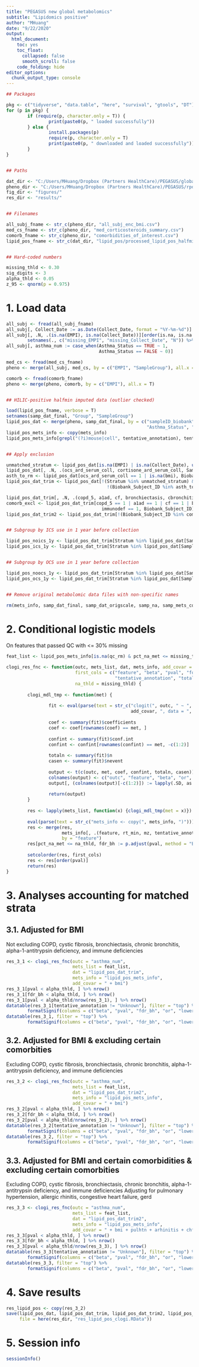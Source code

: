 ```yaml
---
title: "PEGASUS new global metabolomics"
subtitle: "Lipidomics positive"
author: "MHuang"
date: "9/22/2020"
output: 
  html_document: 
    toc: yes
    toc_float: 
      collapsed: false
      smooth_scroll: false
    code_folding: hide
editor_options: 
  chunk_output_type: console
---
```


```r

## Packages

pkg <- c("tidyverse", "data.table", "here", "survival", "gtools", "DT")
for (p in pkg) {
        if (require(p, character.only = T)) {
                print(paste0(p, " loaded successfully"))
        } else {
                install.packages(p)
                require(p, character.only = T)
                print(paste0(p, " downloaded and loaded successfully"))
        }
}


## Paths

dat_dir <- "C:/Users/MHuang/Dropbox (Partners HealthCare)/PEGASUS/global_metabolomics_082020/pegasus_global_data_qc/post_qc_data/"
pheno_dir <- "C:/Users/MHuang/Dropbox (Partners HealthCare)/PEGASUS/rpdr_data/rpdr_data_wrangling_analyses/data/"
fig_dir <- "figures/"
res_dir <- "results/"


## Filenames

all_subj_fname <- str_c(pheno_dir, "all_subj_enc_bmi.csv")
med_cs_fname <- str_c(pheno_dir, "med_corticosteroids_summary.csv")
comorb_fname <- str_c(pheno_dir, "comorbidities_of_interest.csv")
lipid_pos_fname <- str_c(dat_dir, "lipid_pos/processed_lipid_pos_halfmin.RData")


## Hard-coded numbers

missing_thld <- 0.30
sig_digits <- 3
alpha_thld <- 0.05
z_95 <- qnorm(p = 0.975)

```

# 1. Load data

```r

all_subj <- fread(all_subj_fname)
all_subj[, Collect_Date := as.Date(Collect_Date, format = "%Y-%m-%d")]
all_subj[, .N, .(is.na(EMPI), is.na(Collect_Date))][order(is.na, is.na.1)] %>% 
        setnames(., c("missing_EMPI", "missing_Collect_Date", "N")) %>% print()
all_subj[, asthma_num := case_when(Asthma_Status == TRUE ~ 1, 
                                   Asthma_Status == FALSE ~ 0)]

med_cs <- fread(med_cs_fname)
pheno <- merge(all_subj, med_cs, by = c("EMPI", "SampleGroup"), all.x = T)

comorb <- fread(comorb_fname)
pheno <- merge(pheno, comorb, by = c("EMPI"), all.x = T)


## HILIC-positive halfmin imputed data (outlier checked)

load(lipid_pos_fname, verbose = T)
setnames(samp_dat_final, "Group", "SampleGroup")
lipid_pos_dat <- merge(pheno, samp_dat_final, by = c("sampleID_biobank", "SampleGroup", "Match_ID", 
                                                     "Asthma_Status", "Age", "Gender", "Race", "BMI", "Nonsmoker"))
lipid_pos_mets_info <- copy(mets_info)
lipid_pos_mets_info[grepl("(?i)mouse|cell", tentative_annotation), tentative_annotation := "Unknown"]


## Apply exclusion

unmatched_stratum <- lipid_pos_dat[is.na(EMPI) | is.na(Collect_Date), unique(Stratum)]
lipid_pos_dat[, .N, .(ocs_ard_serum_coll, cortisone_ard_serum_coll, SampleGroup, asthma_num, Asthma_Status)]
asth_to_rm <- lipid_pos_dat[ocs_ard_serum_coll == 1 | is.na(bmi), Biobank_Subject_ID]; length(asth_to_rm)
lipid_pos_dat_trim <- lipid_pos_dat[!(Stratum %in% unmatched_stratum) & 
                                      !(Biobank_Subject_ID %in% asth_to_rm) & !(Match_ID %in% asth_to_rm), ]

lipid_pos_dat_trim[, .N, .(copd_5, a1ad, cf, bronchiectasis, cbronchitis, immunodef, asthma_num)][order(asthma_num)]
comorb_excl <- lipid_pos_dat_trim[copd_5 == 1 | a1ad == 1 | cf == 1 | bronchiectasis == 1 | cbronchitis == 1 | 
                                    immunodef == 1, Biobank_Subject_ID]; length(comorb_excl)
lipid_pos_dat_trim2 <- lipid_pos_dat_trim[!(Biobank_Subject_ID %in% comorb_excl) & !(Match_ID %in% comorb_excl), ]


## Subgroup by ICS use in 1 year before collection

lipid_pos_noics_1y <- lipid_pos_dat_trim[Stratum %in% lipid_pos_dat[SampleGroup == "Asthmatic" & ics_trim_totnum_1y == 0, Stratum], ]
lipid_pos_ics_1y <- lipid_pos_dat_trim[Stratum %in% lipid_pos_dat[SampleGroup == "Asthmatic" & ics_trim_totnum_1y >= 1, Stratum], ]


## Subgroup by OCS use in 1 year before collection

lipid_pos_noocs_1y <- lipid_pos_dat_trim[Stratum %in% lipid_pos_dat[SampleGroup == "Asthmatic" & ocs_trim_totnum_1y == 0, Stratum], ]
lipid_pos_ocs_1y <- lipid_pos_dat_trim[Stratum %in% lipid_pos_dat[SampleGroup == "Asthmatic" & ocs_trim_totnum_1y >= 1, Stratum], ]


## Remove original metabolomic data files with non-specific names

rm(mets_info, samp_dat_final, samp_dat_origscale, samp_na, samp_mets_cols)

```

# 2. Conditional logistic models

On features that passed QC with <= 30% missing

```r

feat_list <- lipid_pos_mets_info[is.na(qc_rm) & pct_na_met <= missing_thld, feature]; length(feat_list)

clogi_res_fnc <- function(outc, mets_list, dat, mets_info, add_covar = "", 
                          first_cols = c("feature", "beta", "pval", "fdr_bh", "or", "lower95", "upper95", 
                                         "tentative_annotation", "totaln", "casen", "rt_min", "mz", "cv", "pct_na_met"), 
                          na_thld = missing_thld) {
        
        clogi_mdl_tmp <- function(met) {
                
                fit <- eval(parse(text = str_c("clogit(", outc, " ~ ", met, " + strata(Stratum)", 
                                               add_covar, ", data = ", dat, ")")))
                
                coef <- summary(fit)$coefficients
                coef <- coef[rownames(coef) == met, ]
                
                confint <- summary(fit)$conf.int
                confint <- confint[rownames(confint) == met, -c(1:2)]
                
                totaln <- summary(fit)$n
                casen <- summary(fit)$nevent
                
                output <- t(c(outc, met, coef, confint, totaln, casen)) %>% as.data.table()
                colnames(output) <- c("outc", "feature", "beta", "or", "se", "zval", "pval", "lower95", "upper95", "totaln", "casen")
                output[, (colnames(output)[-c(1:2)]) := lapply(.SD, as.numeric), .SDcols = colnames(output)[-c(1:2)]]
                
                return(output)
        }
        
        res <- lapply(mets_list, function(x) {clogi_mdl_tmp(met = x)}) %>% rbindlist()
        
        eval(parse(text = str_c("mets_info <- copy(", mets_info, ")")))
        res <- merge(res, 
                     mets_info[, .(feature, rt_min, mz, tentative_annotation, cv, pct_na_met, skewness_post)], 
                     by = "feature")
        res[pct_na_met <= na_thld, fdr_bh := p.adjust(pval, method = "BH")] 
        
        setcolorder(res, first_cols)
        res <- res[order(pval)]
        return(res)
}

```

# 3. Analyses accounting for matched strata
## 3.1. Adjusted for BMI

Not excluding COPD, cystic fibrosis, bronchiectasis, chronic bronchitis, alpha-1-antitrypsin deficiency, and immune deficiencies

```r

res_3_1 <- clogi_res_fnc(outc = "asthma_num", 
                         mets_list = feat_list, 
                         dat = "lipid_pos_dat_trim", 
                         mets_info = "lipid_pos_mets_info", 
                         add_covar = " + bmi")
res_3_1[pval < alpha_thld, ] %>% nrow() 
res_3_1[fdr_bh < alpha_thld, ] %>% nrow() 
res_3_1[pval < alpha_thld/nrow(res_3_1), ] %>% nrow() 
datatable(res_3_1[tentative_annotation != "Unknown"], filter = "top") %>% 
        formatSignif(columns = c("beta", "pval", "fdr_bh", "or", "lower95", "upper95", "pct_na_met", "cv"), digits = 3)
datatable(res_3_1, filter = "top") %>% 
        formatSignif(columns = c("beta", "pval", "fdr_bh", "or", "lower95", "upper95", "pct_na_met", "cv"), digits = 3)

```

## 3.2. Adjusted for BMI & excluding certain comorbities

Excluding COPD, cystic fibrosis, bronchiectasis, chronic bronchitis, alpha-1-antitrypsin deficiency, and immune deficiencies

```r

res_3_2 <- clogi_res_fnc(outc = "asthma_num", 
                         mets_list = feat_list, 
                         dat = "lipid_pos_dat_trim2", 
                         mets_info = "lipid_pos_mets_info", 
                         add_covar = " + bmi")
res_3_2[pval < alpha_thld, ] %>% nrow() 
res_3_2[fdr_bh < alpha_thld, ] %>% nrow() 
res_3_2[pval < alpha_thld/nrow(res_3_2), ] %>% nrow() 
datatable(res_3_2[tentative_annotation != "Unknown"], filter = "top") %>% 
        formatSignif(columns = c("beta", "pval", "fdr_bh", "or", "lower95", "upper95", "pct_na_met", "cv"), digits = 3)
datatable(res_3_2, filter = "top") %>% 
        formatSignif(columns = c("beta", "pval", "fdr_bh", "or", "lower95", "upper95", "pct_na_met", "cv"), digits = 3)

```

## 3.3. Adjusted for BMI and certain comorbidities & excluding certain comorbities

Excluding COPD, cystic fibrosis, bronchiectasis, chronic bronchitis, alpha-1-antitrypsin deficiency, and immune deficiencies
Adjusting for pulmonary hypertension, allergic rhinitis, congestive heart failure, gerd

```r

res_3_3 <- clogi_res_fnc(outc = "asthma_num", 
                         mets_list = feat_list, 
                         dat = "lipid_pos_dat_trim2", 
                         mets_info = "lipid_pos_mets_info", 
                         add_covar = " + bmi + pulhtn + arhinitis + chf + gerd")
res_3_3[pval < alpha_thld, ] %>% nrow() 
res_3_3[fdr_bh < alpha_thld, ] %>% nrow() 
res_3_3[pval < alpha_thld/nrow(res_3_3), ] %>% nrow() 
datatable(res_3_3[tentative_annotation != "Unknown"], filter = "top") %>% 
        formatSignif(columns = c("beta", "pval", "fdr_bh", "or", "lower95", "upper95", "pct_na_met", "cv"), digits = 3)
datatable(res_3_3, filter = "top") %>% 
        formatSignif(columns = c("beta", "pval", "fdr_bh", "or", "lower95", "upper95", "pct_na_met", "cv"), digits = 3)

```

# 4. Save results

```r

res_lipid_pos <- copy(res_3_2)
save(lipid_pos_dat, lipid_pos_dat_trim, lipid_pos_dat_trim2, lipid_pos_mets_info, res_lipid_pos, 
     file = here(res_dir, "res_lipid_pos_clogi.RData"))

```

# 5. Session info

```r

sessionInfo()

```
